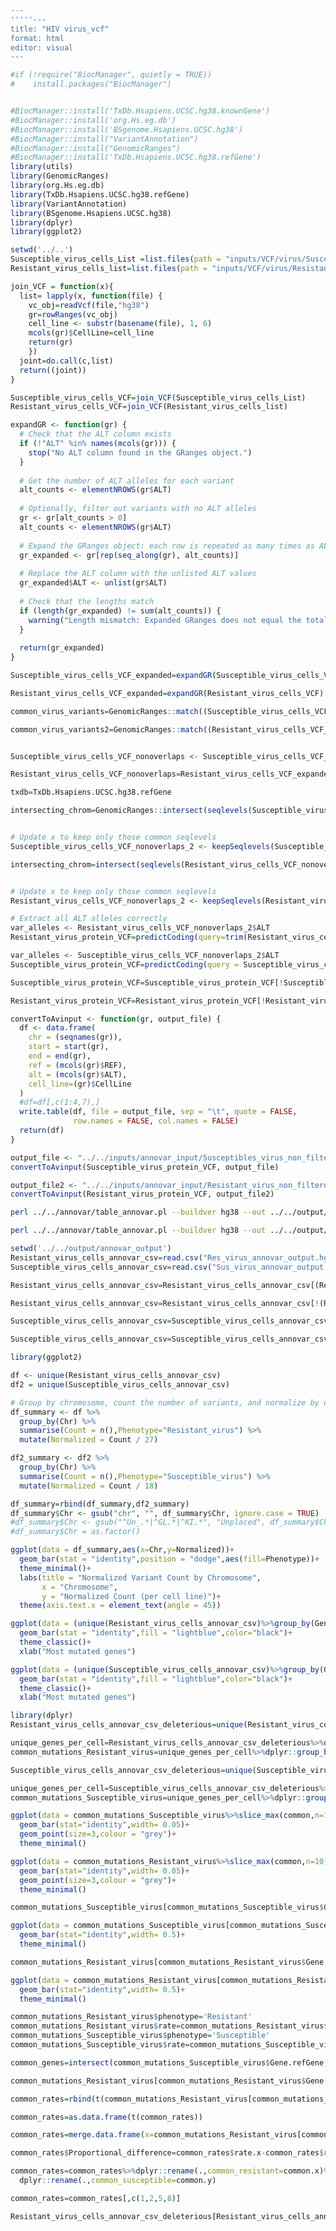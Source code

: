 ```yaml
---
'''''---
title: "HIV virus_vcf"
format: html
editor: visual
---
```


```r
#if (!require("BiocManager", quietly = TRUE))
#    install.packages("BiocManager")


#BiocManager::install('TxDb.Hsapiens.UCSC.hg38.knownGene')
#BiocManager::install('org.Hs.eg.db')
#BiocManager::install('BSgenome.Hsapiens.UCSC.hg38')
#BiocManager::install("VariantAnnotation")
#BiocManager::install("GenomicRanges")
#BiocManager::install('TxDb.Hsapiens.UCSC.hg38.refGene')
library(utils)
library(GenomicRanges)
library(org.Hs.eg.db)
library(TxDb.Hsapiens.UCSC.hg38.refGene)
library(VariantAnnotation)
library(BSgenome.Hsapiens.UCSC.hg38)
library(dplyr)
library(ggplot2)
```

```r
setwd('../..')
Susceptible_virus_cells_List =list.files(path = "inputs/VCF/virus/Susceptible",full.names = T)
Resistant_virus_cells_list=list.files(path = "inputs/VCF/virus/Resistant",full.names = T)
```

```r
join_VCF = function(x){
  list= lapply(x, function(file) {
    vc_obj=readVcf(file,"hg38")
    gr=rowRanges(vc_obj)
    cell_line <- substr(basename(file), 1, 6)
    mcols(gr)$CellLine=cell_line
    return(gr)
    })
  joint=do.call(c,list)
  return((joint))
}
```

```r
Susceptible_virus_cells_VCF=join_VCF(Susceptible_virus_cells_List)
Resistant_virus_cells_VCF=join_VCF(Resistant_virus_cells_list)
```

```r
expandGR <- function(gr) {
  # Check that the ALT column exists
  if (!"ALT" %in% names(mcols(gr))) {
    stop("No ALT column found in the GRanges object.")
  }
  
  # Get the number of ALT alleles for each variant
  alt_counts <- elementNROWS(gr$ALT)
  
  # Optionally, filter out variants with no ALT alleles
  gr <- gr[alt_counts > 0]
  alt_counts <- elementNROWS(gr$ALT)
  
  # Expand the GRanges object: each row is repeated as many times as ALT alleles
  gr_expanded <- gr[rep(seq_along(gr), alt_counts)]
  
  # Replace the ALT column with the unlisted ALT values
  gr_expanded$ALT <- unlist(gr$ALT)
  
  # Check that the lengths match
  if (length(gr_expanded) != sum(alt_counts)) {
    warning("Length mismatch: Expanded GRanges does not equal the total number of ALT alleles.")
  }
  
  return(gr_expanded)
}
```

```r

Susceptible_virus_cells_VCF_expanded=expandGR(Susceptible_virus_cells_VCF)

Resistant_virus_cells_VCF_expanded=expandGR(Resistant_virus_cells_VCF)
```

```r
common_virus_variants=GenomicRanges::match((Susceptible_virus_cells_VCF_expanded),(Resistant_virus_cells_VCF_expanded))

common_virus_variants2=GenomicRanges::match((Resistant_virus_cells_VCF_expanded),(Susceptible_virus_cells_VCF_expanded))


Susceptible_virus_cells_VCF_nonoverlaps <- Susceptible_virus_cells_VCF_expanded[is.na(common_virus_variants)]

Resistant_virus_cells_VCF_nonoverlaps=Resistant_virus_cells_VCF_expanded[is.na(common_virus_variants2)]
```

```r
txdb=TxDb.Hsapiens.UCSC.hg38.refGene

intersecting_chrom=GenomicRanges::intersect(seqlevels(Susceptible_virus_cells_VCF_nonoverlaps),seqlevels(BSgenome.Hsapiens.UCSC.hg38))


# Update x to keep only those common seqlevels
Susceptible_virus_cells_VCF_nonoverlaps_2 <- keepSeqlevels(Susceptible_virus_cells_VCF_nonoverlaps, intersecting_chrom,pruning.mode = "coarse")
```

```r
intersecting_chrom=intersect(seqlevels(Resistant_virus_cells_VCF_nonoverlaps),seqlevels(BSgenome.Hsapiens.UCSC.hg38))


# Update x to keep only those common seqlevels
Resistant_virus_cells_VCF_nonoverlaps_2 <- keepSeqlevels(Resistant_virus_cells_VCF_nonoverlaps, intersecting_chrom,pruning.mode = "coarse")
```

```r
# Extract all ALT alleles correctly
var_alleles <- Resistant_virus_cells_VCF_nonoverlaps_2$ALT
Resistant_virus_protein_VCF=predictCoding(query=trim(Resistant_virus_cells_VCF_nonoverlaps_2),subject = txdb,seqSource=BSgenome.Hsapiens.UCSC.hg38,varAllele = var_alleles)
```

```r
var_alleles <- Susceptible_virus_cells_VCF_nonoverlaps_2$ALT
Susceptible_virus_protein_VCF=predictCoding(query = Susceptible_virus_cells_VCF_nonoverlaps_2,subject = txdb,seqSource=BSgenome.Hsapiens.UCSC.hg38,varAllele = var_alleles)
```

```r
Susceptible_virus_protein_VCF=Susceptible_virus_protein_VCF[!Susceptible_virus_protein_VCF$ALT=='']

Resistant_virus_protein_VCF=Resistant_virus_protein_VCF[!Resistant_virus_protein_VCF$ALT=='']

```

```r
convertToAvinput <- function(gr, output_file) {
  df <- data.frame(
    chr = (seqnames(gr)),
    start = start(gr),
    end = end(gr),
    ref = (mcols(gr)$REF),
    alt = (mcols(gr)$ALT),
    cell_line=(gr)$CellLine
  )
  #df=df[,c(1:4,7),]
  write.table(df, file = output_file, sep = "\t", quote = FALSE,
              row.names = FALSE, col.names = FALSE)
  return(df)
}

output_file <- "../../inputs/annovar_input/Susceptibles_virus_non_filtered.avinput"
convertToAvinput(Susceptible_virus_protein_VCF, output_file)

output_file2 <- "../../inputs/annovar_input/Resistant_virus_non_filtered.avinput"
convertToAvinput(Resistant_virus_protein_VCF, output_file2)
```

```bash
perl ../../annovar/table_annovar.pl --buildver hg38 --out ../../output/annovar_output/Res_virus_annovar_output --remove --protocol refGene,gnomad41_exome,clinvar_20140902,esp6500siv2_ea,dbnsfp42c --operation g,f,f,f,f --nastring "." --otherinfo --csvout  ../../inputs/annovar_input/Resistant_virus_non_filtered.avinput ../../annovar/humandb

```

```bash
perl ../../annovar/table_annovar.pl --buildver hg38 --out ../../output/annovar_output/Sus_virus_annovar_output --remove --protocol refGene,gnomad41_exome,clinvar_20140902,esp6500siv2_ea,dbnsfp42c --operation g,f,f,f,f --nastring "." --otherinfo --csvout  ../../inputs/annovar_input/Susceptibles_virus_non_filtered.avinput ../../annovar/humandb

```

```r
setwd('../../output/annovar_output')
Resistant_virus_cells_annovar_csv=read.csv("Res_virus_annovar_output.hg38_multianno.csv")
Susceptible_virus_cells_annovar_csv=read.csv("Sus_virus_annovar_output.hg38_multianno.csv")
```

```r
Resistant_virus_cells_annovar_csv=Resistant_virus_cells_annovar_csv[(Resistant_virus_cells_annovar_csv$Func.refGene=="exonic"|Resistant_virus_cells_annovar_csv$Func.refGene=="exonic;splicing"),]

Resistant_virus_cells_annovar_csv=Resistant_virus_cells_annovar_csv[!(Resistant_virus_cells_annovar_csv$ExonicFunc.refGene=="synonymous SNV"|Resistant_virus_cells_annovar_csv$ExonicFunc.refGene=="unknown"|Resistant_virus_cells_annovar_csv$Chr=="chrUn_GL000195v1"),]
```

```r
Susceptible_virus_cells_annovar_csv=Susceptible_virus_cells_annovar_csv[(Susceptible_virus_cells_annovar_csv$Func.refGene=="exonic"|Susceptible_virus_cells_annovar_csv$Func.refGene=="exonic;splicing"),]

Susceptible_virus_cells_annovar_csv=Susceptible_virus_cells_annovar_csv[!(Susceptible_virus_cells_annovar_csv$ExonicFunc.refGene=="synonymous SNV"|Susceptible_virus_cells_annovar_csv$ExonicFunc.refGene=="unknown"|Susceptible_virus_cells_annovar_csv$Chr=="chrUn_GL000195v1"),]
```

```r
library(ggplot2)

df <- unique(Resistant_virus_cells_annovar_csv)
df2 = unique(Susceptible_virus_cells_annovar_csv)

# Group by chromosome, count the number of variants, and normalize by dividing by 16
df_summary <- df %>%
  group_by(Chr) %>%
  summarise(Count = n(),Phenotype="Resistant_virus") %>%
  mutate(Normalized = Count / 27)

df2_summary <- df2 %>%
  group_by(Chr) %>%
  summarise(Count = n(),Phenotype="Susceptible_virus") %>%
  mutate(Normalized = Count / 18)

df_summary=rbind(df_summary,df2_summary)
df_summary$Chr <- gsub("chr", "", df_summary$Chr, ignore.case = TRUE)
#df_summary$Chr <- gsub("^Un_.*|^GL.*|^KI.*", "Unplaced", df_summary$Chr)
#df_summary$Chr = as.factor()


```

```r
ggplot(data = df_summary,aes(x=Chr,y=Normalized))+
  geom_bar(stat = "identity",position = "dodge",aes(fill=Phenotype))+
  theme_minimal()+
  labs(title = "Normalized Variant Count by Chromosome",
       x = "Chromosome",
       y = "Normalized Count (per cell line)")+
  theme(axis.text.x = element_text(angle = 45))
```

```r
ggplot(data = (unique(Resistant_virus_cells_annovar_csv)%>%group_by(Gene.refGene)%>%summarise(Count=n())%>%slice_max(Count,n=20)),aes(x=Gene.refGene,y = Count))+
  geom_bar(stat = "identity",fill = "lightblue",color="black")+
  theme_classic()+
  xlab("Most mutated genes")
```

```r
ggplot(data = (unique(Susceptible_virus_cells_annovar_csv)%>%group_by(Gene.refGene)%>%summarise(Count=n())%>%slice_max(Count,n=20)),aes(x=Gene.refGene,y = Count))+
  geom_bar(stat = "identity",fill = "lightblue",color="black")+
  theme_classic()+
  xlab("Most mutated genes")
```

```r
library(dplyr)
Resistant_virus_cells_annovar_csv_deleterious=unique(Resistant_virus_cells_annovar_csv[Resistant_virus_cells_annovar_csv$SIFT_pred=="D"|Resistant_virus_cells_annovar_csv$PROVEAN_pred=="D",])

unique_genes_per_cell=Resistant_virus_cells_annovar_csv_deleterious%>%dplyr::distinct(Gene.refGene,Otherinfo1)
common_mutations_Resistant_virus=unique_genes_per_cell%>%dplyr::group_by(Gene.refGene)%>%dplyr::summarise(common=n())%>%arrange(desc(common))
```

```r
Susceptible_virus_cells_annovar_csv_deleterious=unique(Susceptible_virus_cells_annovar_csv[Susceptible_virus_cells_annovar_csv$SIFT_pred=="D"|Susceptible_virus_cells_annovar_csv$PROVEAN_pred=="D",])

unique_genes_per_cell=Susceptible_virus_cells_annovar_csv_deleterious%>%dplyr::distinct(Gene.refGene,Otherinfo1)
common_mutations_Susceptible_virus=unique_genes_per_cell%>%dplyr::group_by(Gene.refGene)%>%dplyr::summarise(common=n())%>%arrange(desc(common))
```

```r
ggplot(data = common_mutations_Susceptible_virus%>%slice_max(common,n=10),aes(x=Gene.refGene,y=common))+
  geom_bar(stat="identity",width= 0.05)+
  geom_point(size=3,colour = "grey")+
  theme_minimal()
```

```r
ggplot(data = common_mutations_Resistant_virus%>%slice_max(common,n=10),aes(x=Gene.refGene,y=common))+
  geom_bar(stat="identity",width= 0.05)+
  geom_point(size=3,colour = "grey")+
  theme_minimal()
```

```r
common_mutations_Susceptible_virus[common_mutations_Susceptible_virus$Gene.refGene %in%(setdiff(common_mutations_Susceptible_virus$Gene.refGene,common_mutations_Resistant_virus$Gene.refGene)),]
```

```r
ggplot(data = common_mutations_Susceptible_virus[common_mutations_Susceptible_virus$Gene.refGene %in%(setdiff(common_mutations_Susceptible_virus$Gene.refGene,common_mutations_Resistant_virus$Gene.refGene)),]%>%slice_max(common,n=12),aes(x=Gene.refGene,y=common))+
  geom_bar(stat="identity",width= 0.5)+
  theme_minimal()
```

```r
common_mutations_Resistant_virus[common_mutations_Resistant_virus$Gene.refGene %in%(setdiff(common_mutations_Resistant_virus$Gene.refGene,common_mutations_Susceptible_virus$Gene.refGene)),]
```

```r
ggplot(data = common_mutations_Resistant_virus[common_mutations_Resistant_virus$Gene.refGene %in%(setdiff(common_mutations_Resistant_virus$Gene.refGene,common_mutations_Susceptible_virus$Gene.refGene)),]%>%slice_max(common,n=12),aes(x=Gene.refGene,y=common))+
  geom_bar(stat="identity",width= 0.5)+
  theme_minimal()

```

```r
common_mutations_Resistant_virus$phenotype='Resistant'
common_mutations_Resistant_virus$rate=common_mutations_Resistant_virus$common/length(Resistant_virus_cells_list)
common_mutations_Susceptible_virus$phenotype='Susceptible'
common_mutations_Susceptible_virus$rate=common_mutations_Susceptible_virus$common/length(Susceptible_virus_cells_List)
```

```r
common_genes=intersect(common_mutations_Susceptible_virus$Gene.refGene,common_mutations_Resistant_virus$Gene.refGene)
```

```r
common_mutations_Resistant_virus[common_mutations_Resistant_virus$Gene.refGene%in%common_genes,]
```

```r
common_rates=rbind(t(common_mutations_Resistant_virus[common_mutations_Resistant_virus$Gene.refGene%in%common_genes,]),t(common_mutations_Susceptible_virus[common_mutations_Susceptible_virus$Gene.refGene%in%common_genes,]))
```

```r
common_rates=as.data.frame(t(common_rates))
```

```r
common_rates=merge.data.frame(x=common_mutations_Resistant_virus[common_mutations_Resistant_virus$Gene.refGene%in%common_genes,],y=common_mutations_Susceptible_virus[common_mutations_Susceptible_virus$Gene.refGene%in%common_genes,],by.x = 'Gene.refGene',by.y = 'Gene.refGene')
```

```r
common_rates$Proportional_difference=common_rates$rate.x-common_rates$rate.y

common_rates=common_rates%>%dplyr::rename(.,common_resistant=common.x)%>%
  dplyr::rename(.,common_susceptible=common.y)

common_rates=common_rates[,c(1,2,5,8)]

```

```r
Resistant_virus_cells_annovar_csv_deleterious[Resistant_virus_cells_annovar_csv_deleterious$Gene.refGene=='HLA-A',c(4,5,7,10,121)]
```
